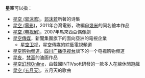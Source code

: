 '''星空'''可以指：

*[[星空_(郭沫若)|星空 (郭沫若)]]，[[郭沫若|郭沫若]]所著的诗集
*[[星空_(電影)|星空 (電影)]]，2011年台灣電影，改編自[[幾米|幾米]]的同名繪本作品
*[[星空_(电视剧)|星空 (电视剧)]]，2007年馬來西亞偶像劇
*[[星空傳媒|星空傳媒]]，新聞集團旗下的面向亞洲的電視企業
**[[星空卫视|星空卫视]]，星空傳媒的綜藝電視頻道
*[[星空购物频道|星空购物频道]]，[[四川广播电视台|四川广播电视台]]旗下的一个电视购物频道
*[[星夜|星夜]]，[[梵高|梵高]]的油画作品
*[[星空幻想Online|星空幻想Online]]，由韓國INTIVsoft研發的一款多人在線休閒遊戲
*[[星空_(五月天)|星空 (五月天)]]，五月天的歌曲

{{消歧義|Cat=二字消歧义}}